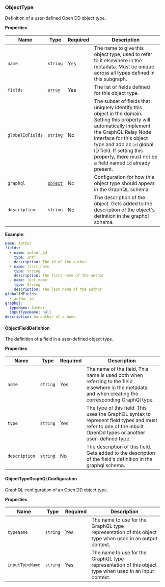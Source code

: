 ### ObjectType

Definition of a user-defined Open DD object type.

**Properties**

| Name | Type | Required | Description |
| ----- | ----- | ----- | ----- |
| `name` | `string` | Yes | The name to give this object type, used to refer to it elsewhere in the metadata. Must be unique across all types defined in this subgraph. |
| `fields` | [`array`](#fielddefinition) | Yes | The list of fields defined for this object type. |
| `globalIdFields` | `string` | No | The subset of fields that uniquely identify this object in the domain. Setting this property will automatically implement the GraphQL Relay Node interface for this object type and add an `id` global ID field. If setting this property, there must not be a field named `id` already present. |
| `graphql` | [`object`](#objecttypegraphqlconfiguration) | No | Configuration for how this object type should appear in the GraphQL schema. |
| `description` | `string` | No | The description of the object. Gets added to the description of the object's definition in the graphql schema. |


**Example:**

```yaml
name: Author
fields:
  - name: author_id
    type: Int!
    description: The id of the author
  - name: first_name
    type: String
    description: The first name of the author
  - name: last_name
    type: String
    description: The last name of the author
globalIdFields:
  - author_id
graphql:
  typeName: Author
  inputTypeName: null
description: An author of a book

```


#### ObjectFieldDefinition

The definition of a field in a user-defined object type.



**Properties**

| Name | Type | Required | Description |
| ----- | ----- | ----- | ----- |
| `name` | `string` | Yes | The name of the field. This name is used both when referring to the field elsewhere in the metadata and when creating the corresponding GraphQl type. |
| `type` | `string` | Yes | The type of this field. This uses the GraphQL syntax to represent field types and must refer to one of the inbuilt OpenDd types or another user-defined type. |
| `description` | `string` | No | The description of this field. Gets added to the description of the field's definition in the graphql schema. |


#### ObjectTypeGraphQLConfiguration

GraphQL configuration of an Open DD object type.



**Properties**

| Name | Type | Required | Description |
| ----- | ----- | ----- | ----- |
| `typeName` | `string` | Yes | The name to use for the GraphQL type representation of this object type when used in an output context. |
| `inputTypeName` | `string` | Yes | The name to use for the GraphQL type representation of this object type when used in an input context. |
